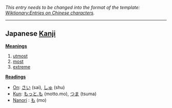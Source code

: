 ''This entry needs to be changed into the format of the template: [[Wiktionary:Entries on Chinese characters]].''
----

== Japanese [[Kanji]] ==

'''[[Meaning]]s'''
# [[utmost]]
# [[most]]
# [[extreme]]

'''[[Reading]]s'''
*[[On]]: [[さい]] (sai), [[しゅ]] (shu)
*[[Kun]]: [[もっと.も]] (motto.mo), [[つま]] (tsuma)
*[[Nanori]] : [[も]] (mo)